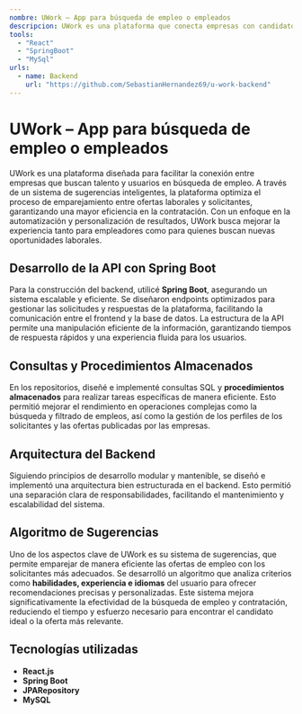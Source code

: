 ```yaml
---
nombre: UWork – App para búsqueda de empleo o empleados
descripcion: UWork es una plataforma que conecta empresas con candidatos a través de un algoritmo de emparejamiento para optimizar la búsqueda de empleo y contratación, ofreciendo una experiencia eficiente y personalizada.
tools:
  - "React"
  - "SpringBoot"
  - "MySql"
urls:
  - name: Backend
    url: "https://github.com/SebastianHernandez69/u-work-backend"
---
```



# UWork – App para búsqueda de empleo o empleados

UWork es una plataforma diseñada para facilitar la conexión entre empresas que buscan talento y usuarios en búsqueda de empleo. A través de un sistema de sugerencias inteligentes, la plataforma optimiza el proceso de emparejamiento entre ofertas laborales y solicitantes, garantizando una mayor eficiencia en la contratación. Con un enfoque en la automatización y personalización de resultados, UWork busca mejorar la experiencia tanto para empleadores como para quienes buscan nuevas oportunidades laborales.

## Desarrollo de la API con Spring Boot

Para la construcción del backend, utilicé **Spring Boot**, asegurando un sistema escalable y eficiente. Se diseñaron endpoints optimizados para gestionar las solicitudes y respuestas de la plataforma, facilitando la comunicación entre el frontend y la base de datos. La estructura de la API permite una manipulación eficiente de la información, garantizando tiempos de respuesta rápidos y una experiencia fluida para los usuarios.

## Consultas y Procedimientos Almacenados

En los repositorios, diseñé e implementé consultas SQL y **procedimientos almacenados** para realizar tareas específicas de manera eficiente. Esto permitió mejorar el rendimiento en operaciones complejas como la búsqueda y filtrado de empleos, así como la gestión de los perfiles de los solicitantes y las ofertas publicadas por las empresas.

## Arquitectura del Backend

Siguiendo principios de desarrollo modular y mantenible, se diseñó e implementó una arquitectura bien estructurada en el backend. Esto permitió una separación clara de responsabilidades, facilitando el mantenimiento y escalabilidad del sistema.

## Algoritmo de Sugerencias

Uno de los aspectos clave de UWork es su sistema de sugerencias, que permite emparejar de manera eficiente las ofertas de empleo con los solicitantes más adecuados. Se desarrolló un algoritmo que analiza criterios como **habilidades, experiencia e idiomas** del usuario para ofrecer recomendaciones precisas y personalizadas. Este sistema mejora significativamente la efectividad de la búsqueda de empleo y contratación, reduciendo el tiempo y esfuerzo necesario para encontrar el candidato ideal o la oferta más relevante.

## Tecnologías utilizadas

- **React.js**
- **Spring Boot**
- **JPARepository**
- **MySQL**